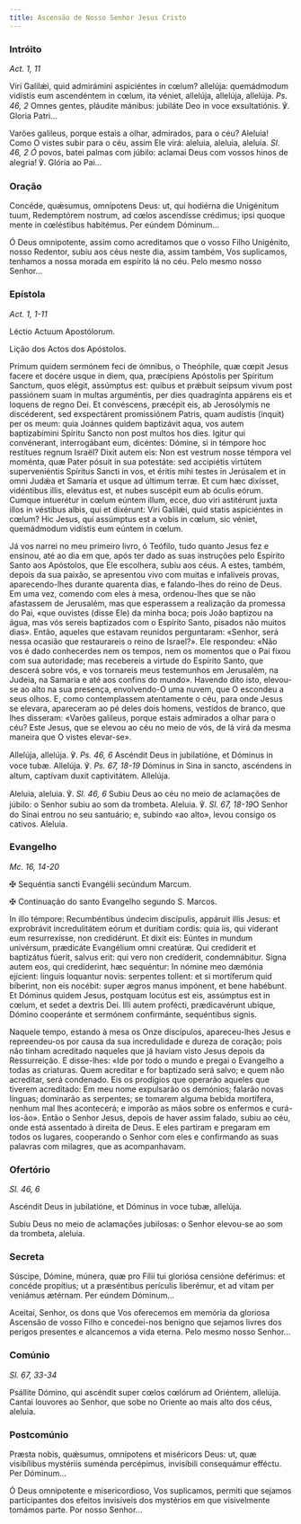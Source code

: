 ```yaml
---
title: Ascensão de Nosso Senhor Jesus Cristo
---
```


### Intróito

<em>Act. 1, 11</em>

<div class="side-by-side not-content">

Viri Galilǽi, quid admirámini aspiciéntes in cœlum? allelúja: quemádmodum vidístis eum ascendéntem in cœlum, ita véniet, allelúja, allelúja, allelúja. <em>Ps. 46, 2</em> Omnes gentes, pláudite mánibus: jubiláte Deo in voce exsultatiónis. ℣. Gloria Patri...

Varões galileus, porque estais a olhar, admirados, para o céu? Aleluia! Como O vistes subir para o céu, assim Ele virá: aleluia, aleluia, aleluia. <em>Sl. 46, 2 Ó</em> povos, batei palmas com júbilo: aclamai Deus com vossos hinos de alegria! ℣. Glória ao Pai...

</div>

### Oração

<div class="side-by-side not-content">

Concéde, quǽsumus, omnípotens Deus: ut, qui hodiérna die Unigénitum tuum, Redemptórem nostrum, ad cœlos ascendísse crédimus; ipsi quoque mente in cœléstibus habitémus. Per eúndem Dóminum...

Ó Deus omnipotente, assim como acreditamos que o vosso Filho Unigénito, nosso Redentor, subiu aos céus neste dia, assim também, Vos suplicamos, tenhamos a nossa morada em espírito lá no céu. Pelo mesmo nosso Senhor...

</div>

### Epístola

<em>Act. 1, 1-11</em>

<div class="side-by-side not-content">

Léctio Actuum Apostólorum.

Lição dos Actos dos Apóstolos.

Primum quidem sermónem feci de ómnibus, o Theóphile, quæ cœpit Jesus facere et docére usque in diem, qua, præcípiens Apóstolis per Spíritum Sanctum, quos elégit, assúmptus est: quibus et prǽbuit seípsum vivum post passiónem suam in multas arguméntis, per dies quadragínta appárens eis et loquens de regno Dei. Et convéscens, præcépit eis, ab Jerosólymis ne discéderent, sed exspectárent promissiónem Patris, quam audístis (inquit) per os meum: quia Joánnes quidem baptizávit aqua, vos autem baptizabímini Spíritu Sancto non post multos hos dies. Igitur qui convénerant, interrogábant eum, dicéntes: Dómine, si in témpore hoc restítues regnum Israël? Dixit autem eis: Non est vestrum nosse témpora vel moménta, quæ Pater pósuit in sua potestáte: sed accipiétis virtútem superveniéntis Spíritus Sancti in vos, et éritis mihi testes in Jerúsalem et in omni Judǽa et Samaría et usque ad últimum terræ. Et cum hæc dixísset, vidéntibus illis, elevátus est, et nubes suscépit eum ab óculis eórum. Cumque intuerétur in cœlum eúntem illum, ecce, duo viri astitérunt juxta illos in véstibus albis, qui et dixérunt: Viri Galilǽi, quid statis aspiciéntes in cœlum? Hic Jesus, qui assúmptus est a vobis in cœlum, sic véniet, quemádmodum vidístis eum eúntem in cœlum.

Já vos narrei no meu primeiro livro, ó Teófilo, tudo quanto Jesus fez e ensinou, até ao dia em que, após ter dado as suas instruções pelo Espírito Santo aos Apóstolos, que Ele escolhera, subiu aos céus. A estes, também, depois da sua paixão, se apresentou vivo com muitas e infalíveis provas, aparecendo-lhes durante quarenta dias, e falando-lhes do reino de Deus. Em uma vez, comendo com eles à mesa, ordenou-lhes que se não afastassem de Jerusalém, mas que esperassem a realização da promessa do Pai, «que ouvistes (disse Ele) da minha boca; pois João baptizou na água, mas vós sereis baptizados com o Espírito Santo, pisados não muitos dias». Então, aqueles que estavam reunidos perguntaram: «Senhor, será nessa ocasião que restaurareis o reino de Israel?». Ele respondeu: «Não vos é dado conhecerdes nem os tempos, nem os momentos que o Pai fixou com sua autoridade; mas recebereis a virtude do Espírito Santo, que descerá sobre vós, e vos tornareis meus testemunhos em Jerusalém, na Judeia, na Samaria e até aos confins do mundo». Havendo dito isto, elevou-se ao alto na sua presença, envolvendo-O uma nuvem, que O escondeu a seus olhos. E, como contemplassem atentamente o céu, para onde Jesus se elevara, apareceram ao pé deles dois homens, vestidos de branco, que lhes disseram: «Varões galileus, porque estais admirados a olhar para o céu? Este Jesus, que se elevou ao céu no meio de vós, de lá virá da mesma maneira que O vistes elevar-se».

</div>

<div class="side-by-side not-content">

Allelúja, allelúja. ℣. <em>Ps. 46, 6</em> Ascéndit Deus in jubilatióne, et Dóminus in voce tubæ. Allelúja. ℣. <em>Ps. 67, 18-19</em> Dóminus in Sina in sancto, ascéndens in altum, captívam duxit captivitátem. Allelúja.

Aleluia, aleluia. ℣. <em>Sl. 46, 6</em> Subiu Deus ao céu no meio de aclamações de júbilo: o Senhor subiu ao som da trombeta. Aleluia. ℣. <em>Sl. 67, 18-19</em>O Senhor do Sinai entrou no seu santuário; e, subindo «ao alto», levou consigo os cativos. Aleluia.

</div>

### Evangelho

<em>Mc. 16, 14-20</em>

<div class="side-by-side not-content">

<span class="cross text-red-500">✠</span> Sequéntia sancti Evangélii secúndum Marcum.

<span class="cross text-red-500">✠</span> Continuação do santo Evangelho segundo S. Marcos.

In illo témpore: Recumbéntibus úndecim discípulis, appáruit illis Jesus: et exprobrávit incredulitátem eórum et durítiam cordis: quia iis, qui víderant eum resurrexísse, non credidérunt. Et dixit eis: Eúntes in mundum univérsum, prædicáte Evangélium omni creatúræ. Qui credíderit et baptizátus fúerit, salvus erit: qui vero non credíderit, condemnábitur. Signa autem eos, qui credíderint, hæc sequéntur: In nómine meo dæmónia ejícient: linguis loquantur novis: serpentes tollent: et si mortíferum quid bíberint, non eis nocébit: super ægros manus impónent, et bene habébunt. Et Dóminus quidem Jesus, postquam locútus est eis, assúmptus est in cœlum, et sedet a dextris Dei. Illi autem profécti, prædicavérunt ubíque, Dómino cooperánte et sermónem confirmánte, sequéntibus signis.

Naquele tempo, estando à mesa os Onze discípulos, apareceu-lhes Jesus e repreendeu-os por causa da sua incredulidade e dureza de coração; pois não tinham acreditado naqueles que já haviam visto Jesus depois da Ressurreição. E disse-lhes: «Ide por todo o mundo e pregai o Evangelho a todas as criaturas. Quem acreditar e for baptizado será salvo; e quem não acreditar, será condenado. Eis os prodígios que operarão aqueles que tiverem acreditado: Em meu nome expulsarão os demónios; falarão novas línguas; dominarão as serpentes; se tomarem alguma bebida mortífera, nenhum mal lhes acontecerá; e imporão as mãos sobre os enfermos e curá-los-ão». Então o Senhor Jesus, depois de haver assim falado, subiu ao céu, onde está assentado à direita de Deus. E eles partiram e pregaram em todos os lugares, cooperando o Senhor com eles e confirmando as suas palavras com milagres, que as acompanhavam.

</div>

### Ofertório

<em>Sl. 46, 6</em>

<div class="side-by-side not-content">

Ascéndit Deus in jubilatióne, et Dóminus in voce tubæ, allelúja.

Subiu Deus no meio de aclamações jubilosas: o Senhor elevou-se ao som da trombeta, aleluia.

</div>

### Secreta

<div class="side-by-side not-content">

Súscipe, Dómine, múnera, quæ pro Fílii tui gloriósa censióne deférimus: et concéde propítius; ut a præséntibus perículis liberémur, et ad vitam per veniámus ætérnam. Per eúndem Dóminum...

Aceitai, Senhor, os dons que Vos oferecemos em memória da gloriosa Ascensão de vosso Filho e concedei-nos benigno que sejamos livres dos perigos presentes e alcancemos a vida eterna. Pelo mesmo nosso Senhor...

</div>

### Comúnio

<em>Sl. 67, 33-34</em>

<div class="side-by-side not-content">

Psállite Dómino, qui ascéndit super cœlos cœlórum ad Oriéntem, allelúja. Cantai louvores ao Senhor, que sobe no Oriente ao mais alto dos céus, aleluia.

</div>

### Postcomúnio

<div class="side-by-side not-content">

Præsta nobis, quǽsumus, omnípotens et miséricors Deus: ut, quæ visibílibus mystériis suménda percépimus, invisíbili consequámur efféctu. Per Dóminum...

Ó Deus omnipotente e misericordioso, Vos suplicamos, permiti que sejamos participantes dos efeitos invisíveis dos mystérios em que visivelmente tomámos parte. Por nosso Senhor...

</div>
